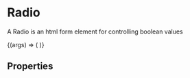 
<Meta title="Form Components/Radio" component={RadioComponent} />

# Radio

A Radio is an html form element for controlling boolean values

<Canvas>
  <Story name="Example">
    {(args) => (
      <RadioFormElement
        name="example"
        id="example"
        label="Label"
        value="Lorem ipsum"
        onChange={action('value changed')}
        {...args}
      />
    )}
  </Story>
</Canvas>

## Properties

<ArgsTable story="Example" />
